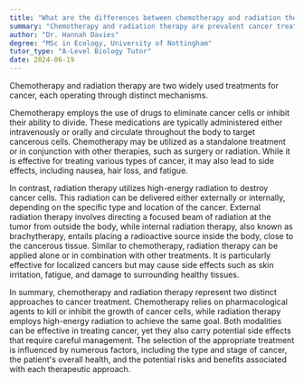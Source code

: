 ```yaml
---
title: "What are the differences between chemotherapy and radiation therapy, and how do they function in cancer treatment?"
summary: "Chemotherapy and radiation therapy are prevalent cancer treatments, each employing distinct mechanisms to combat the disease. Chemotherapy uses drugs, while radiation therapy utilizes high-energy rays."
author: "Dr. Hannah Davies"
degree: "MSc in Ecology, University of Nottingham"
tutor_type: "A-Level Biology Tutor"
date: 2024-06-19
---
```


Chemotherapy and radiation therapy are two widely used treatments for cancer, each operating through distinct mechanisms.

Chemotherapy employs the use of drugs to eliminate cancer cells or inhibit their ability to divide. These medications are typically administered either intravenously or orally and circulate throughout the body to target cancerous cells. Chemotherapy may be utilized as a standalone treatment or in conjunction with other therapies, such as surgery or radiation. While it is effective for treating various types of cancer, it may also lead to side effects, including nausea, hair loss, and fatigue.

In contrast, radiation therapy utilizes high-energy radiation to destroy cancer cells. This radiation can be delivered either externally or internally, depending on the specific type and location of the cancer. External radiation therapy involves directing a focused beam of radiation at the tumor from outside the body, while internal radiation therapy, also known as brachytherapy, entails placing a radioactive source inside the body, close to the cancerous tissue. Similar to chemotherapy, radiation therapy can be applied alone or in combination with other treatments. It is particularly effective for localized cancers but may cause side effects such as skin irritation, fatigue, and damage to surrounding healthy tissues.

In summary, chemotherapy and radiation therapy represent two distinct approaches to cancer treatment. Chemotherapy relies on pharmacological agents to kill or inhibit the growth of cancer cells, while radiation therapy employs high-energy radiation to achieve the same goal. Both modalities can be effective in treating cancer, yet they also carry potential side effects that require careful management. The selection of the appropriate treatment is influenced by numerous factors, including the type and stage of cancer, the patient's overall health, and the potential risks and benefits associated with each therapeutic approach.
    
